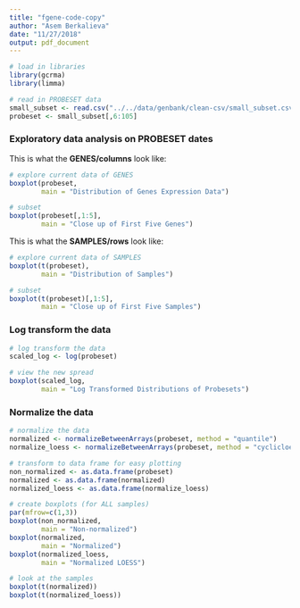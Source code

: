 ```yaml
---
title: "fgene-code-copy"
author: "Asem Berkalieva"
date: "11/27/2018"
output: pdf_document
---
```

 
``` r
# load in libraries
library(gcrma)
library(limma)

# read in PROBESET data
small_subset <- read.csv("../../data/genbank/clean-csv/small_subset.csv")
probeset <- small_subset[,6:105]
```

### Exploratory data analysis on PROBESET dates

This is what the **GENES/columns** look like:
``` r
# explore current data of GENES
boxplot(probeset,
        main = "Distribution of Genes Expression Data")

# subset
boxplot(probeset[,1:5],
        main = "Close up of First Five Genes")
```

This is what the **SAMPLES/rows** look like:
``` r
# explore current data of SAMPLES
boxplot(t(probeset),
        main = "Distribution of Samples")

# subset
boxplot(t(probeset)[,1:5],
        main = "Close up of First Five Samples")
```

### Log transform the data

``` r
# log transform the data
scaled_log <- log(probeset)

# view the new spread
boxplot(scaled_log,
        main = "Log Transformed Distributions of Probesets")
```

### Normalize the data

``` r
# normalize the data
normalized <- normalizeBetweenArrays(probeset, method = "quantile")
normalize_loess <- normalizeBetweenArrays(probeset, method = "cyclicloess")

# transform to data frame for easy plotting
non_normalized <- as.data.frame(probeset)
normalized <- as.data.frame(normalized)
normalized_loess <- as.data.frame(normalize_loess)

# create boxplots (for ALL samples)
par(mfrow=c(1,3))
boxplot(non_normalized,
        main = "Non-normalized")
boxplot(normalized,
        main = "Normalized")
boxplot(normalized_loess,
        main = "Normalized LOESS")

# look at the samples
boxplot(t(normalized))
boxplot(t(normalized_loess))
```

